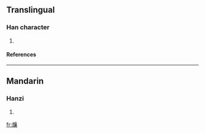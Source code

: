 ==Translingual==
===Han character===
{{Han char|rn=86|rad=火|as=13|sn=17|four=|canj=火戈廿金 (FITC), X火戈廿金 (XFITC)}}
# {{defn|Han|sort=火13}}
====References====
{{Han ref|kx=0685.080|dkj=19477|dj=1098.010|hdz=32242.010|uh=71EB|ud=29163}}

----
==Mandarin==
===Hanzi===
{{cmn-hanzi|pin=[[lián]] ([[lian2]])|wg=lien<sup>2</sup>}}
# {{defn|Mandarin}}

[[fr:燫]]